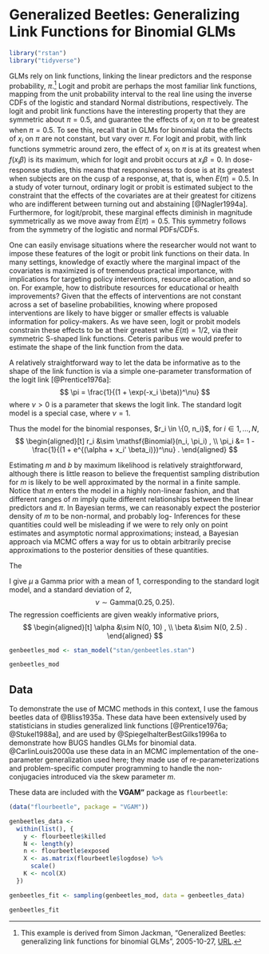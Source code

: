 # Generalized Beetles: Generalizing Link Functions for Binomial GLMs {#genbeetles}

```r
library("rstan")
library("tidyverse")
```

GLMs rely on link functions, linking the linear predictors and the response probability, $\pi$.[^genbeetles-src]
Logit and probit are perhaps the most familiar link functions, mapping from the unit probability interval to the real line using the inverse CDFs of the logistic and standard Normal distributions, respectively.
The logit and probit link functions have the interesting property that they are symmetric
about $\pi = 0.5$, and guarantee the effects of $x_i$ on $\pi$ to be greatest when $\pi  = 0.5$.
To see this, recall that in GLMs for binomial data the effects of $x_i$ on $\pi$ are not constant, but vary over $\pi$. 
For logit and probit, with link functions symmetric around zero, the effect of $x_i$  on $\pi$  is at its greatest when $f(x_i \beta)$ is its maximum, which for logit and probit occurs at $x_i \beta = 0$.
In dose-response studies, this means that responsiveness to dose is at its greatest when subjects are on the cusp of a response, at, that is, when $E(\pi) = 0.5$.
In a study of voter turnout, ordinary logit or probit is estimated subject to the constraint that the effects of the covariates are at their greatest for citizens who are indifferent between turning out and abstaining [@Nagler1994a].
Furthermore, for logit/probit, these marginal effects diminish in magnitude symmetrically as we move away from $E(\pi) = 0.5$.
This symmetry follows from the symmetry of the logistic and normal PDFs/CDFs.

One can easily envisage situations where the researcher would not want to impose these features of the logit or probit link functions on their data.
In many settings, knowledge of exactly where the marginal impact of the covariates is maximized is of tremendous practical importance, with implications for targeting policy interventions, resource allocation, and so on. 
For example, how to distribute resources for educational or health improvements?
Given that the effects of interventions are not constant across a set of baseline probabilities, knowing where proposed interventions are likely to have bigger or smaller effects is valuable information for policy-makers.
As we have seen, logit or probit models constrain these effects to be at their greatest whe $E(\pi) = 1/2$, via their symmetric S-shaped link functions.
Ceteris paribus we would prefer to estimate the shape of the link function from the data.

A relatively straightforward way to let the data be informative as to the shape of the link function is via a simple one-parameter transformation of the logit link [@Prentice1976a]:
$$
\pi = \frac{1}{(1 + \exp(-x_i \beta))^\nu}
$$
where $\nu > 0$ is a parameter that skews the logit link. The standard logit model is a special case, where $\nu = 1$.

Thus the model for the binomial responses, $r_i \in \{0, n_i}$, for $i \in 1, \dots, N$,
$$
\begin{aligned}[t]
r_i &\sim \mathsf{Binomial}(n_i, \pi_i) , \\
\pi_i &= 1 - \frac{1}{(1 + e^{(\alpha + x_i' \beta_i)})^\nu} .
\end{aligned}
$$

Estimating $m$ and $b$ by maximum likelihood is relatively straightforward, although there is little reason to believe the frequentist sampling distribution for $m$ is likely to be well approximated by the normal in a finite sample.
Notice that $m$ enters the model in a highly non-linear fashion, and that different ranges of $m$ imply quite different relationships between the linear predictors and $\pi$. 
In Bayesian terms, we can reasonably expect the posterior density of $m$ to be non-normal, and probably log-
Inferences for these quantities could well be misleading if we were to rely only on point estimates and asymptotic normal approximations; instead, a Bayesian approach via MCMC offers a way for us to obtain arbitrarily precise approximations to the posterior densities of these quantities.

The


I give $\mu$ a Gamma prior with a mean of 1, corresponding to the standard logit model, and a standard deviation of 2,
$$
\nu \sim \mathsf{Gamma}(0.25, 0.25) .
$$
The regression coefficients are given weakly informative priors,
$$
\begin{aligned}[t]
\alpha &\sim N(0, 10) , \\
\beta &\sim N(0, 2.5) .
\end{aligned}
$$


```r
genbeetles_mod <- stan_model("stan/genbeetles.stan")
```
```r
genbeetles_mod
```

## Data

To demonstrate the use of MCMC methods in this context, I use the famous beetles data of @Bliss1935a. 
These data have been extensively used by statisticians in studies generalized link functions [@Prentice1976a; @Stukel1988a], and are used by @SpiegelhalterBestGilks1996a to demonstrate how BUGS handles GLMs for binomial data. @CarlinLouis2000a use these data in an MCMC implementation of the one-parameter generalization used here; they made use of re-parameterizations and problem-specific computer programming to handle the non-conjugacies introduced via the skew parameter $m$.

These data are included with the **VGAM"** package as  `flourbeetle`:
```r
(data("flourbeetle", package = "VGAM"))
```


```r
genbeetles_data <- 
  within(list(), {
    y <- flourbeetle$killed
    N <- length(y)
    n <- flourbeetle$exposed
    X <- as.matrix(flourbeetle$logdose) %>%
      scale()
    K <- ncol(X)
  })
```


```r
genbeetles_fit <- sampling(genbeetles_mod, data = genbeetles_data)
```
```r
genbeetles_fit
```

[^genbeetles-src]: This example is derived from Simon Jackman, "Generalized Beetles: generalizing link functions for binomial GLMs", 2005-10-27, [URL](https://web-beta.archive.org/web/20051027084129/http://jackman.stanford.edu:80/mcmc/genbeetles.odc).
